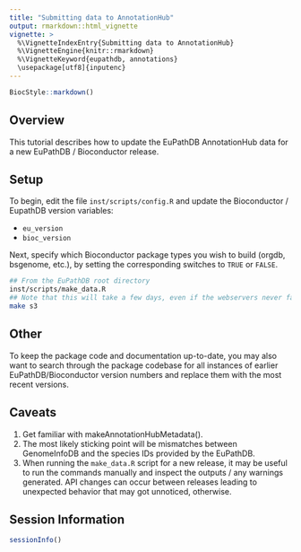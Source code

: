 ```yaml
---
title: "Submitting data to AnnotationHub"
output: rmarkdown::html_vignette
vignette: >
  %\VignetteIndexEntry{Submitting data to AnnotationHub}
  %\VignetteEngine{knitr::rmarkdown}
  %\VignetteKeyword{eupathdb, annotations}
  \usepackage[utf8]{inputenc}
---
```


```r
BiocStyle::markdown()
```

## Overview

This tutorial describes how to update the EuPathDB AnnotationHub data for a new EuPathDB
/ Bioconductor release.

## Setup

To begin, edit the file `inst/scripts/config.R` and update the Bioconductor / EupathDB 
version variables:

- `eu_version`
- `bioc_version`

Next, specify which Bioconductor package types you wish to build (orgdb, bsgenome,
etc.), by setting the corresponding switches to `TRUE` or `FALSE`.

```bash
## From the EuPathDB root directory
inst/scripts/make_data.R
## Note that this will take a few days, even if the webservers never fail.
make s3
```

## Other

To keep the package code and documentation up-to-date, you may also want to search
through the package codebase for all instances of earlier EuPathDB/Bioconductor version
numbers and replace them with the most recent versions.


## Caveats

1. Get familiar with makeAnnotationHubMetadata().
2. The most likely sticking point will be mismatches between GenomeInfoDB and
   the species IDs provided by the EuPathDB.
3. When running the `make_data.R` script for a new release, it may be useful to run the
   commands manually and inspect the outputs / any warnings generated. API changes can
   occur between releases leading to unexpected behavior that may got unnoticed,
   otherwise.

## Session Information

```r
sessionInfo()
```
